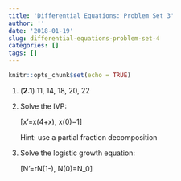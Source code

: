 ```yaml
---
title: 'Differential Equations: Problem Set 3'
author: ''
date: '2018-01-19'
slug: differential-equations-problem-set-4
categories: []
tags: []
---
```


```r
knitr::opts_chunk$set(echo = TRUE)
```

1.  (**2.1**) 11, 14, 18, 20, 22

1.  Solve the IVP: 

    \[x'=x(4+x), x(0)=1\]
    
    Hint: use a partial fraction decomposition
    
1.  Solve the logistic growth equation:

    \[N'=rN\left(1-\frac{N}{K}\right), N(0)=N_0\]